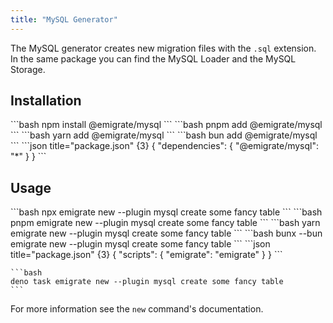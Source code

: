```yaml
---
title: "MySQL Generator"
---
```



The MySQL generator creates new migration files with the `.sql` extension. In the same package you can find the <Link href="/plugins/loaders/mysql/">MySQL Loader</Link> and the <Link href="/plugins/storage/mysql/">MySQL Storage</Link>.

## Installation

<Tabs>
  <TabItem label="npm">
    ```bash
    npm install @emigrate/mysql
    ```
  </TabItem>
  <TabItem label="pnpm">
    ```bash
    pnpm add @emigrate/mysql
    ```
  </TabItem>
  <TabItem label="yarn">
    ```bash
    yarn add @emigrate/mysql
    ```
  </TabItem>
  <TabItem label="bun">
    ```bash
    bun add @emigrate/mysql
    ```
  </TabItem>
  <TabItem label="deno">
    ```json title="package.json" {3}
    {
      "dependencies": {
        "@emigrate/mysql": "*"
      }
    }
    ```
  </TabItem>
</Tabs>

## Usage

<Tabs>
  <TabItem label="npm">
    ```bash
    npx emigrate new --plugin mysql create some fancy table
    ```
  </TabItem>
  <TabItem label="pnpm">
    ```bash
    pnpm emigrate new --plugin mysql create some fancy table
    ```
  </TabItem>
  <TabItem label="yarn">
    ```bash
    yarn emigrate new --plugin mysql create some fancy table
    ```
  </TabItem>
  <TabItem label="bun">
    ```bash
    bunx --bun emigrate new --plugin mysql create some fancy table
    ```
  </TabItem>
  <TabItem label="deno">
    ```json title="package.json" {3}
    {
      "scripts": {
        "emigrate": "emigrate"
      }
    }
    ```

    ```bash
    deno task emigrate new --plugin mysql create some fancy table
    ```
  </TabItem>
</Tabs>

For more information see <Link href="/cli/new/">the `new` command</Link>'s documentation.
